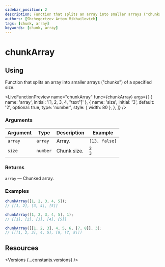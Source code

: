 ```yaml
---
sidebar_position: 2
description: Function that splits an array into smaller arrays ("chunks") of a specified size.
authors: [Shchegortzov Artem Mikhailovich]
tags: [chunk, array]
keywords: [chunk, array]
---
```




# chunkArray

## Using

Function that splits an array into smaller arrays ("chunks") of a specified size.

<LiveFunctionPreview
  name="chunkArray"
  func={chunkArray}
  args={[
    { name: 'array', initial: '[1, 2, 3, 4, "text"]' },
    {
      name: 'size',
      initial: '3',
      default: '2',
      optional: true,
      type: 'number',
      style: { width: 80 },
    },
  ]}
/>

### Arguments

| Argument | Type     | Description | Example        |
| -------- | -------- | ----------- | -------------- |
| `array`  | `array`  | Array.      | `[13, false]`  |
| `size`   | `number` | Chunk size. | `2` <br /> `3` |

### Returns

`array` — Chunked array.

### Examples

```js
chunkArray([1, 2, 3, 4, 5]);
// [[1, 2], [3, 4], [5]]

chunkArray([1, 2, 3, 4, 5], 1);
// [[1], [2], [3], [4], [5]]

chunkArray([[1, 2, 3], 4, 5, 6, [7, 8]], 3);
// [[[1, 2, 3], 4, 5], [6, [7, 8]]]
```

## Resources

<Versions {...constants.versions} />

<div style={{ display: 'flex', gap: 20 }}>
  <GitHubResourceButton linkPath={constants.resourceLinkPath} />
</div>
